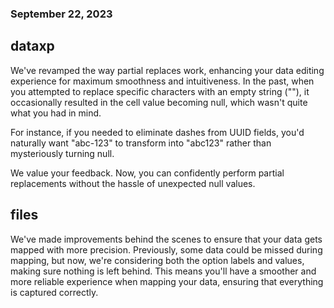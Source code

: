 ### September 22, 2023

## dataxp

We've revamped the way partial replaces work, enhancing your data editing experience for maximum smoothness and intuitiveness. In the past, when you attempted to replace specific characters with an empty string (""), it occasionally resulted in the cell value becoming null, which wasn't quite what you had in mind.

For instance, if you needed to eliminate dashes from UUID fields, you'd naturally want "abc-123" to transform into "abc123" rather than mysteriously turning null.

We value your feedback. Now, you can confidently perform partial replacements without the hassle of unexpected null values.

## files

We've made improvements behind the scenes to ensure that your data gets mapped with more precision. Previously, some data could be missed during mapping, but now, we're considering both the option labels and values, making sure nothing is left behind. This means you'll have a smoother and more reliable experience when mapping your data, ensuring that everything is captured correctly.
